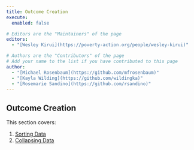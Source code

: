 ```yaml
---
title: Outcome Creation
execute: 
  enabled: false

# Editors are the "Maintainers" of the page
editors:
  - "[Wesley Kirui](https://poverty-action.org/people/wesley-kirui)"

# Authors are the "Contributors" of the page
# Add your name to the list if you have contributed to this page
author:
  - "[Michael Rosenbaum](https://github.com/mfrosenbaum)"
  - "[Kayla Wilding](https://github.com/wildingka)"
  - "[Rosemarie Sandino](https://github.com/rsandino)"
---
```



## Outcome Creation

This section covers:

1. [Sorting Data](sorting.html)
2. [Collapsing Data](collapsing.html)

